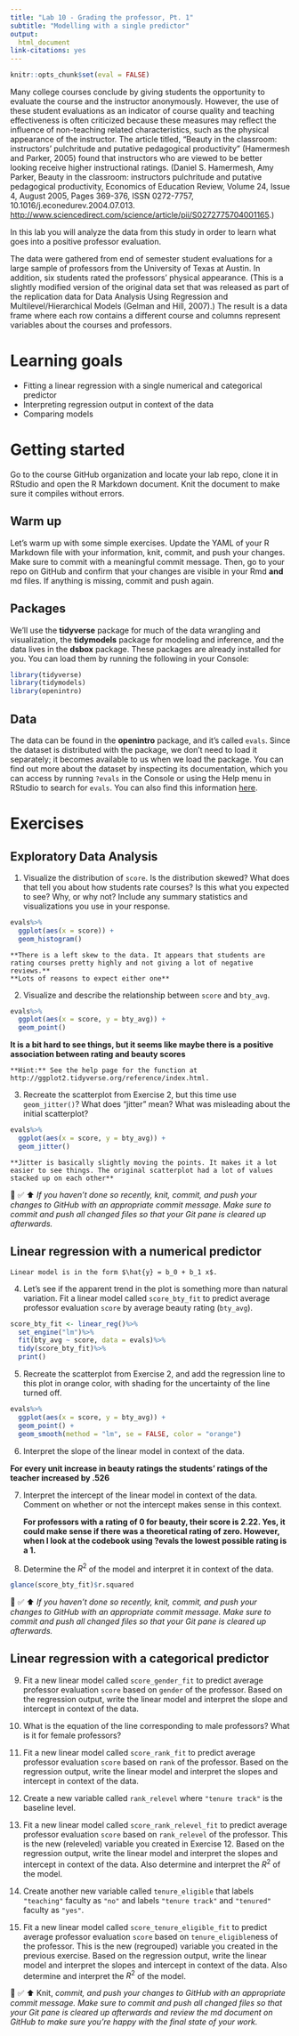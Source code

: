 ```yaml
---
title: "Lab 10 - Grading the professor, Pt. 1"
subtitle: "Modelling with a single predictor"
output: 
  html_document
link-citations: yes
---
```


```r
knitr::opts_chunk$set(eval = FALSE)
```

Many college courses conclude by giving students the opportunity to evaluate the course and the instructor anonymously.
However, the use of these student evaluations as an indicator of course quality and teaching effectiveness is often criticized because these measures may reflect the influence of non-teaching related characteristics, such as the physical appearance of the instructor.
The article titled, "Beauty in the classroom: instructors' pulchritude and putative pedagogical productivity" (Hamermesh and Parker, 2005) found that instructors who are viewed to be better looking receive higher instructional ratings.
(Daniel S. Hamermesh, Amy Parker, Beauty in the classroom: instructors pulchritude and putative pedagogical productivity, Economics of Education Review, Volume 24, Issue 4, August 2005, Pages 369-376, ISSN 0272-7757, 10.1016/j.econedurev.2004.07.013. <http://www.sciencedirect.com/science/article/pii/S0272775704001165>.)

In this lab you will analyze the data from this study in order to learn what goes into a positive professor evaluation.

The data were gathered from end of semester student evaluations for a large sample of professors from the University of Texas at Austin.
In addition, six students rated the professors' physical appearance.
(This is a slightly modified version of the original data set that was released as part of the replication data for Data Analysis Using Regression and Multilevel/Hierarchical Models (Gelman and Hill, 2007).) The result is a data frame where each row contains a different course and columns represent variables about the courses and professors.

# Learning goals

-   Fitting a linear regression with a single numerical and categorical predictor
-   Interpreting regression output in context of the data
-   Comparing models

# Getting started

Go to the course GitHub organization and locate your lab repo, clone it in RStudio and open the R Markdown document.
Knit the document to make sure it compiles without errors.

## Warm up

Let's warm up with some simple exercises.
Update the YAML of your R Markdown file with your information, knit, commit, and push your changes.
Make sure to commit with a meaningful commit message.
Then, go to your repo on GitHub and confirm that your changes are visible in your Rmd **and** md files.
If anything is missing, commit and push again.

## Packages

We'll use the **tidyverse** package for much of the data wrangling and visualization, the **tidymodels** package for modeling and inference, and the data lives in the **dsbox** package.
These packages are already installed for you.
You can load them by running the following in your Console:

```r
library(tidyverse) 
library(tidymodels)
library(openintro)
```

## Data

The data can be found in the **openintro** package, and it's called `evals`.
Since the dataset is distributed with the package, we don't need to load it separately; it becomes available to us when we load the package.
You can find out more about the dataset by inspecting its documentation, which you can access by running `?evals` in the Console or using the Help menu in RStudio to search for `evals`.
You can also find this information [here](https://www.openintro.org/data/index.php?data=evals).

# Exercises

## Exploratory Data Analysis

1.  Visualize the distribution of `score`.
    Is the distribution skewed?
    What does that tell you about how students rate courses?
    Is this what you expected to see?
    Why, or why not?
    Include any summary statistics and visualizations you use in your response.
    
```r
evals%>%
  ggplot(aes(x = score)) + 
  geom_histogram()

```
    
    
    **There is a left skew to the data. It appears that students are rating courses pretty highly and not giving a lot of negative reviews.**
    **Lots of reasons to expect either one**

2.  Visualize and describe the relationship between `score` and `bty_avg`.

```r
evals%>%
  ggplot(aes(x = score, y = bty_avg)) + 
  geom_point()

```

**It is a bit hard to see things, but it seems like maybe there is a positive association between rating and beauty scores**


```marginfigure
**Hint:** See the help page for the function at http://ggplot2.tidyverse.org/reference/index.html.
```

3.  Recreate the scatterplot from Exercise 2, but this time use\
    `geom_jitter()`? What does "jitter" mean? What was misleading about the initial scatterplot?
    
```r
evals%>%
  ggplot(aes(x = score, y = bty_avg)) + 
  geom_jitter()

```
    
    **Jitter is basically slightly moving the points. It makes it a lot easier to see things. The original scatterplot had a lot of values stacked up on each other**

🧶 ✅ ⬆️ *If you haven't done so recently, knit, commit, and push your changes to GitHub with an appropriate commit message. Make sure to commit and push all changed files so that your Git pane is cleared up afterwards.*

## Linear regression with a numerical predictor

```marginfigure
Linear model is in the form $\hat{y} = b_0 + b_1 x$.
```

4.  Let's see if the apparent trend in the plot is something more than natural variation.
    Fit a linear model called `score_bty_fit` to predict average professor evaluation `score` by average beauty rating (`bty_avg`).
   
    
```r
score_bty_fit <- linear_reg()%>%
  set_engine("lm")%>%
  fit(bty_avg ~ score, data = evals)%>%
  tidy(score_bty_fit)%>%
  print()
```
    

5.  Recreate the scatterplot from Exercise 2, and add the regression line to this plot in orange color, with shading for the uncertainty of the line turned off.

```r
evals%>%
  ggplot(aes(x = score, y = bty_avg)) + 
  geom_point() + 
  geom_smooth(method = "lm", se = FALSE, color = "orange")
```


6.  Interpret the slope of the linear model in context of the data.

**For every unit increase in beauty ratings the students' ratings of the teacher increased by .526**

7.  Interpret the intercept of the linear model in context of the data.
    Comment on whether or not the intercept makes sense in this context.
    
    **For professors with a rating of 0 for beauty, their score is 2.22. Yes, it could make sense if there was a theoretical rating of zero. However, when I look at the codebook using ?evals the lowest possible rating is a 1.**

8.  Determine the $R^2$ of the model and interpret it in context of the data.

```r
glance(score_bty_fit)$r.squared
```


🧶 ✅ ⬆️ *If you haven't done so recently, knit, commit, and push your changes to GitHub with an appropriate commit message. Make sure to commit and push all changed files so that your Git pane is cleared up afterwards.*

## Linear regression with a categorical predictor

9.  Fit a new linear model called `score_gender_fit` to predict average professor evaluation `score` based on `gender` of the professor.
    Based on the regression output, write the linear model and interpret the slope and intercept in context of the data.

10. What is the equation of the line corresponding to male professors?
    What is it for female professors?

11. Fit a new linear model called `score_rank_fit` to predict average professor evaluation `score` based on `rank` of the professor.
    Based on the regression output, write the linear model and interpret the slopes and intercept in context of the data.

12. Create a new variable called `rank_relevel` where `"tenure track"` is the baseline level.

13. Fit a new linear model called `score_rank_relevel_fit` to predict average professor evaluation `score` based on `rank_relevel` of the professor.
    This is the new (releveled) variable you created in Exercise 12.
    Based on the regression output, write the linear model and interpret the slopes and intercept in context of the data.
    Also determine and interpret the $R^2$ of the model.

14. Create another new variable called `tenure_eligible` that labels `"teaching"` faculty as `"no"` and labels `"tenure track"` and `"tenured"` faculty as `"yes"`.

15. Fit a new linear model called `score_tenure_eligible_fit` to predict average professor evaluation `score` based on `tenure_eligible`ness of the professor.
    This is the new (regrouped) variable you created in the previous exercise.
    Based on the regression output, write the linear model and interpret the slopes and intercept in context of the data.
    Also determine and interpret the $R^2$ of the model.

🧶 ✅ ⬆️ Knit, *commit, and push your changes to GitHub with an appropriate commit message. Make sure to commit and push all changed files so that your Git pane is cleared up afterwards and review the md document on GitHub to make sure you're happy with the final state of your work.*
